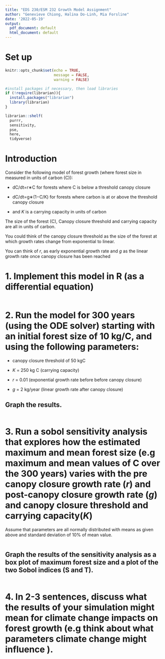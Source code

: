 ```yaml
---
title: "EDS 230/ESM 232 Growth Model Assignment"
author: "Genevieve Chiong, Halina Do-Linh, Mia Forsline"
date: '2022-05-19'
output:
  pdf_document: default
  html_document: default
---
```

# Set up 
```r
knitr::opts_chunk$set(echo = TRUE,
                      message = FALSE, 
                      warning = FALSE)

#install packages if necessary, then load libraries
if (!require(librarian)){
  install.packages("librarian")
  library(librarian)
}

librarian::shelf(
  purrr,
  sensitivity,
  pse,
  here,
  tidyverse)
```

# Introduction 

Consider the following model of forest growth (where forest size in measured in units of carbon (C)): 

- dC/dt=r∗C for forests where C is below a threshold canopy closure

- dC/dt=g∗(1−C/K) for forests where carbon is at or above the threshold canopy closure

- and *K* is a carrying capacity in units of carbon

The size of the forest (C), Canopy closure threshold and carrying capacity are all in units of carbon. 

You could think of the canopy closure threshold as the size of the forest at which growth rates change from exponential to linear. 

You can think of *r*, as early exponential growth rate and *g* as the linear growth rate once canopy closure has been reached

# 1. Implement this model in R (as a differential equation) 

```r

```

# 2. Run the model for 300 years (using the ODE solver) starting with an initial forest size of 10 kg/C, and using the following parameters: 

- canopy closure threshold of 50 kgC

- *K* = 250 kg C (carrying capacity)

- *r* = 0.01 (exponential growth rate before before canopy closure)

- *g* = 2 kg/year (linear growth rate after canopy closure)

## Graph the results. 

```r

```


# 3. Run a sobol sensitivity analysis that explores how the estimated maximum and mean forest size (e.g maximum and mean values of C over the 300 years) varies with the pre canopy closure growth rate (*r*) and post-canopy closure growth rate (*g*) and canopy closure threshold and carrying capacity(*K*)

Assume that parameters are all normally distributed with means as given above and standard deviation of 10% of mean value. 

```r

```


## Graph the results of the sensitivity analysis as a box plot of maximum forest size and a plot of the two Sobol indices (S and T).

```r

```


# 4. In 2-3 sentences, discuss what the results of your simulation might mean for climate change impacts on forest growth (e.g think about what parameters climate change might influence ).



